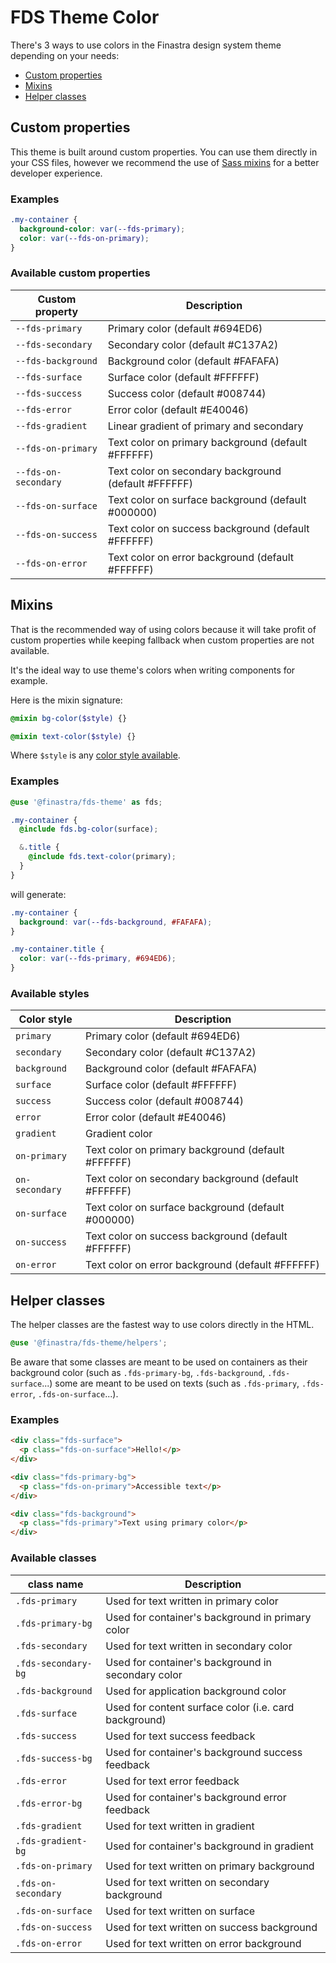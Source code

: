 # FDS Theme Color

<Meta title="Guide/Color" />

There's 3 ways to use colors in the Finastra design system theme depending on your needs:

- [Custom properties](#custom-properties)
- [Mixins](#mixins)
- [Helper classes](#helper-classes)

## Custom properties

This theme is built around custom properties. You can use them directly in your CSS files, however we recommend the use of [Sass mixins](#mixins) for a better developer experience.

### Examples

```CSS
.my-container {
  background-color: var(--fds-primary);
  color: var(--fds-on-primary);
}
```

### Available custom properties

| Custom property      | Description                                          |
| -------------------- | ---------------------------------------------------- |
| `--fds-primary`      | Primary color (default #694ED6)                      |
| `--fds-secondary`    | Secondary color (default #C137A2)                    |
| `--fds-background`   | Background color (default #FAFAFA)                   |
| `--fds-surface`      | Surface color (default #FFFFFF)                      |
| `--fds-success`      | Success color (default #008744)                      |
| `--fds-error`        | Error color (default #E40046)                        |
| `--fds-gradient`     | Linear gradient of primary and secondary             |
| `--fds-on-primary`   | Text color on primary background (default #FFFFFF)   |
| `--fds-on-secondary` | Text color on secondary background (default #FFFFFF) |
| `--fds-on-surface`   | Text color on surface background (default #000000)   |
| `--fds-on-success`   | Text color on success background (default #FFFFFF)   |
| `--fds-on-error`     | Text color on error background (default #FFFFFF)     |

## Mixins

That is the recommended way of using colors because it will take profit of custom properties while keeping fallback when custom properties are not available.

It's the ideal way to use theme's colors when writing components for example.

Here is the mixin signature:

```SCSS
@mixin bg-color($style) {}
```

```SCSS
@mixin text-color($style) {}
```

Where `$style` is any [color style available](#available-styles).

### Examples

```SCSS
@use '@finastra/fds-theme' as fds;

.my-container {
  @include fds.bg-color(surface);

  &.title {
    @include fds.text-color(primary);
  }
}
```

will generate:

```SCSS
.my-container {
  background: var(--fds-background, #FAFAFA);
}

.my-container.title {
  color: var(--fds-primary, #694ED6);
}
```

### Available styles

| Color style    | Description                                          |
| -------------- | ---------------------------------------------------- |
| `primary`      | Primary color (default #694ED6)                      |
| `secondary`    | Secondary color (default #C137A2)                    |
| `background`   | Background color (default #FAFAFA)                   |
| `surface`      | Surface color (default #FFFFFF)                      |
| `success`      | Success color (default #008744)                      |
| `error`        | Error color (default #E40046)                        |
| `gradient`     | Gradient color                                       |
| `on-primary`   | Text color on primary background (default #FFFFFF)   |
| `on-secondary` | Text color on secondary background (default #FFFFFF) |
| `on-surface`   | Text color on surface background (default #000000)   |
| `on-success`   | Text color on success background (default #FFFFFF)   |
| `on-error`     | Text color on error background (default #FFFFFF)     |


## Helper classes

The helper classes are the fastest way to use colors directly in the HTML.

```SCSS
@use '@finastra/fds-theme/helpers';
```

Be aware that some classes are meant to be used on containers as their background color (such as `.fds-primary-bg`, `.fds-background`, `.fds-surface`...) some are meant to be used on texts (such as `.fds-primary`, `.fds-error`, `.fds-on-surface`...).

### Examples

```HTML
<div class="fds-surface">
  <p class="fds-on-surface">Hello!</p>
</div>
```

```HTML
<div class="fds-primary-bg">
  <p class="fds-on-primary">Accessible text</p>
</div>
```

```HTML
<div class="fds-background">
  <p class="fds-primary">Text using primary color</p>
</div>
```

### Available classes

| class name          | Description                                           |
| ------------------- | ----------------------------------------------------- |
| `.fds-primary`      | Used for text written in primary color                |
| `.fds-primary-bg`   | Used for container's background in primary color      |
| `.fds-secondary`    | Used for text written in secondary color              |
| `.fds-secondary-bg` | Used for container's background in secondary color    |
| `.fds-background`   | Used for application background color                 |
| `.fds-surface`      | Used for content surface color (i.e. card background) |
| `.fds-success`      | Used for text success feedback                        |
| `.fds-success-bg`   | Used for container's background success feedback      |
| `.fds-error`        | Used for text error feedback                          |
| `.fds-error-bg`     | Used for container's background error feedback        |
| `.fds-gradient`     | Used for text written in gradient                     |
| `.fds-gradient-bg`  | Used for container's background in gradient           |
| `.fds-on-primary`   | Used for text written on primary background           |
| `.fds-on-secondary` | Used for text written on secondary background         |
| `.fds-on-surface`   | Used for text written on surface                      |
| `.fds-on-success`   | Used for text written on success background           |
| `.fds-on-error`     | Used for text written on error background             |
